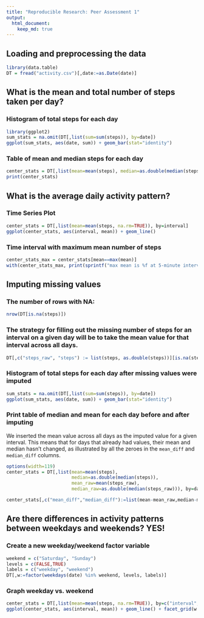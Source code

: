 ```yaml
---
title: "Reproducible Research: Peer Assessment 1"
output: 
  html_document:
    keep_md: true
---
```



## Loading and preprocessing the data
```r
library(data.table)
DT = fread("activity.csv")[,date:=as.Date(date)]
```
## What is the mean and total number of steps taken per day?
### Histogram of total steps for each day
```r
library(ggplot2)
sum_stats = na.omit(DT[,list(sum=sum(steps)), by=date])
ggplot(sum_stats, aes(date, sum)) + geom_bar(stat="identity")
```

### Table of mean and median steps for each day
```r
center_stats = DT[,list(mean=mean(steps), median=as.double(median(steps))), by=date]
print(center_stats)
```

## What is the average daily activity pattern?
### Time Series Plot
```r
center_stats = DT[,list(mean=mean(steps, na.rm=TRUE)), by=interval]
ggplot(center_stats, aes(interval, mean)) + geom_line()
```

### Time interval with maximum mean number of steps
```r
center_stats_max = center_stats[mean==max(mean)]
with(center_stats_max, print(sprintf("max mean is %f at 5-minute interval %g", mean, interval)))
```

## Imputing missing values

### The number of rows with NA:
```r
nrow(DT[is.na(steps)])
```

### The strategy for filling out the missing number of steps for an interval on a given day will be to take the mean value for that interval across all days.
```r
DT[,c("steps_raw", "steps") := list(steps, as.double(steps))][is.na(steps), steps := center_stats$mean]
```

### Histogram of total steps for each day after missing values were imputed
```r
sum_stats = na.omit(DT[,list(sum=sum(steps)), by=date])
ggplot(sum_stats, aes(date, sum)) + geom_bar(stat="identity")
```

### Print table of median and mean for each day before and after imputing

We inserted the mean value across all days as the imputed value for a given interval. This means that for days that already had values, their mean and median hasn't changed, as illustrated by all the zeroes in the `mean_diff` and `median_diff` columns.


```r
options(width=119)
center_stats = DT[,list(mean=mean(steps), 
                        median=as.double(median(steps)), 
                        mean_raw=mean(steps_raw), 
                        median_raw=as.double(median(steps_raw))), by=date]

center_stats[,c("mean_diff","median_diff"):=list(mean-mean_raw,median-median_raw)]
```

## Are there differences in activity patterns between weekdays and weekends? YES!

### Create a new weekday/weekend factor variable
```r
weekend = c("Saturday", "Sunday")
levels = c(FALSE,TRUE)
labels = c("weekday", "weekend")
DT[,w:=factor(weekdays(date) %in% weekend, levels, labels)]
```

### Graph weekday vs. weekend
```r
center_stats = DT[,list(mean=mean(steps, na.rm=TRUE)), by=c("interval","w")]
ggplot(center_stats, aes(interval, mean)) + geom_line() + facet_grid(w ~ .)
```